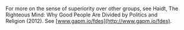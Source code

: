 For more on the sense of superiority over other groups, see Haidt, The Righteous Mind: Why Good People Are Divided by Politics and Religion (2012). See [www.gapm.io/fdes](http://www.gapm.io/fdes).